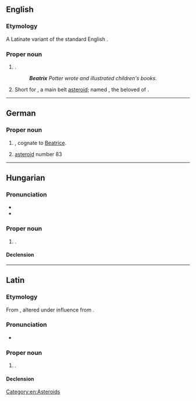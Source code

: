 ==English==
{{wikipedia|Beatrix}}

===Etymology===
A Latinate variant of the standard English {{l|en|Beatrice}}.

===Proper noun===
{{en-proper noun}}

# {{given name|female|from=Latin}}.
#: '''''Beatrix''' Potter wrote and illustrated children's books.''
# {{lb|en|astronomy}} Short for {{w|83 Beatrix}}, a main belt [[asteroid]]; named {{w|Beatrice Portinari}}, the beloved of {{w|Dante Alighieri}}.

[[Category:en:Asteroids]]

----

==German==
{{wikipedia|lang=de}}

===Proper noun===
{{head|de|proper noun}}

# {{given name|female|lang=de}}, cognate to [[Beatrice]].
# [[asteroid]] number 83

----

==Hungarian==
{{wikipedia|lang=hu}}

===Pronunciation===
* {{hu-IPA}}
* {{hyphenation|Be|at|rix|lang=hu}}

===Proper noun===
{{head|hu|proper noun}}

# {{given name|female|lang=hu}}.

====Declension====
{{hu-infl-nom|Beatrixo|o}}{{hu-pos-otok|Beatrix||ai}}

----

==Latin==

===Etymology===
From {{m|la|viātrīx||female wayfarer, traveller}}, altered under influence from {{m|la|beatus|beātus, beāta|happy, fortunate}}.

===Pronunciation===
* {{la-IPA|beātrīx}}

===Proper noun===
{{la-proper noun|Beātrīx|Beātrīcis|f|third}}

# {{given name|female|lang=la}}.

====Declension====
{{la-decl-3rd|num=sg|Beātrīx}}